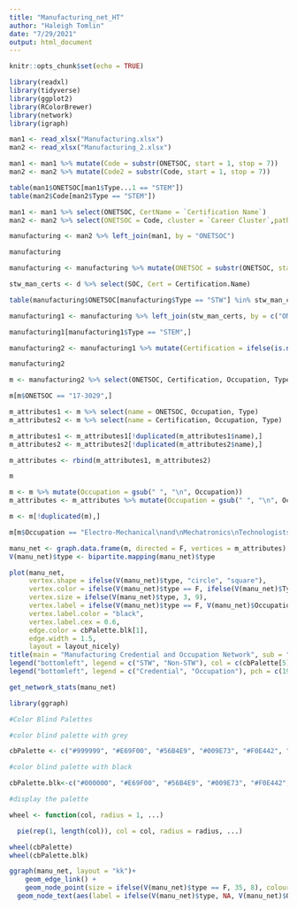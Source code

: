 ```yaml
---
title: "Manufacturing_net_HT"
author: "Haleigh Tomlin"
date: "7/29/2021"
output: html_document
---
```


```r
knitr::opts_chunk$set(echo = TRUE)
```

```r
library(readxl)
library(tidyverse)
library(ggplot2)
library(RColorBrewer)
library(network)
library(igraph)
```


```r
man1 <- read_xlsx("Manufacturing.xlsx")
man2 <- read_xlsx("Manufacturing_2.xlsx")
```


```r
man1 <- man1 %>% mutate(Code = substr(ONETSOC, start = 1, stop = 7))
man2 <- man2 %>% mutate(Code2 = substr(Code, start = 1, stop = 7))
```

```r
table(man1$ONETSOC[man1$Type...1 == "STEM"])
table(man2$Code[man2$Type == "STEM"])
```

```r
man1 <- man1 %>% select(ONETSOC, CertName = `Certification Name`)
man2 <- man2 %>% select(ONETSOC = Code, cluster = `Career Cluster`,pathway = `Career Pathway`, Occupation, Type)
```

```r
manufacturing <- man2 %>% left_join(man1, by = "ONETSOC")
```

```r
manufacturing
```

```r
manufacturing <- manufacturing %>% mutate(ONETSOC = substr(ONETSOC, start = 1, stop = 7))
```


```r
stw_man_certs <- d %>% select(SOC, Cert = Certification.Name)
```

```r
table(manufacturing$ONETSOC[manufacturing$Type == "STW"] %in% stw_man_certs$SOC)
```

```r
manufacturing1 <- manufacturing %>% left_join(stw_man_certs, by = c("ONETSOC" = "SOC"))
```

```r
manufacturing1[manufacturing1$Type == "STEM",]
```

```r
manufacturing2 <- manufacturing1 %>% mutate(Certification = ifelse(is.na(CertName), Cert, CertName))
```

```r
manufacturing2
```

```r
m <- manufacturing2 %>% select(ONETSOC, Certification, Occupation, Type) %>% na.omit(ONETSOC, Certification)
```


```r
m[m$ONETSOC == "17-3029",]
```



```r
m_attributes1 <- m %>% select(name = ONETSOC, Occupation, Type)
m_attributes2 <- m %>% select(name = Certification, Occupation, Type)

m_attributes1 <- m_attributes1[!duplicated(m_attributes1$name),]
m_attributes2 <- m_attributes2[!duplicated(m_attributes2$name),]

m_attributes <- rbind(m_attributes1, m_attributes2)
```

```r
m
```

```r
m <- m %>% mutate(Occupation = gsub(" ", "\n", Occupation))
m_attributes <- m_attributes %>% mutate(Occupation = gsub(" ", "\n", Occupation))
```

```r
m <- m[!duplicated(m),]
```

```r
m[m$Occupation == "Electro-Mechanical\nand\nMechatronics\nTechnologists\nand\nTechnicians",]
```


```r
manu_net <- graph.data.frame(m, directed = F, vertices = m_attributes)
V(manu_net)$type <- bipartite.mapping(manu_net)$type
```


```r
plot(manu_net,
     vertex.shape = ifelse(V(manu_net)$type, "circle", "square"),
     vertex.color = ifelse(V(manu_net)$type == F, ifelse(V(manu_net)$Type == "STW", cbPalette[5], cbPalette[1]), cbPalette[4]),
     vertex.size = ifelse(V(manu_net)$type, 3, 9),
     vertex.label = ifelse(V(manu_net)$type == F, V(manu_net)$Occupation, NA),
     vertex.label.color = "black",
     vertex.label.cex = 0.6,
     edge.color = cbPalette.blk[1],
     edge.width = 1.5,
     layout = layout_nicely)
title(main = "Manufacturing Credential and Occupation Network", sub = "data from O*Net OnLine")
legend("bottomleft", legend = c("STW", "Non-STW"), col = c(cbPalette[5],cbPalette[1]), pch = 19, pt.cex = 1.5, bty = "n", title = "Type of Occupation", xjust = 0)
legend("bottomleft", legend = c("Credential", "Occupation"), pch = c(19, 15), pt.cex = 1.5, bty = "n", title = "Node Type", inset = c(0, .05), xjust = 0)
```

```r
get_network_stats(manu_net)
```


```r
library(ggraph)
```

```r
#Color Blind Palettes

#color blind palette with grey

cbPalette <- c("#999999", "#E69F00", "#56B4E9", "#009E73", "#F0E442", "#0072B2", "#D55E00", "#CC79A7")

#color blind palette with black

cbPalette.blk<-c("#000000", "#E69F00", "#56B4E9", "#009E73", "#F0E442", "#0072B2", "#D55E00", "#CC79A7")

#display the palette

wheel <- function(col, radius = 1, ...)

  pie(rep(1, length(col)), col = col, radius = radius, ...)

wheel(cbPalette)
wheel(cbPalette.blk)
```



```r
ggraph(manu_net, layout = "kk")+ 
    geom_edge_link() + 
    geom_node_point(size = ifelse(V(manu_net)$type == F, 35, 8), colour = ifelse(V(manu_net)$type == F, ifelse(V(manu_net)$Type == "STW", cbPalette[2], cbPalette[4]), cbPalette[6])) +
  geom_node_text(aes(label = ifelse(V(manu_net)$type, NA, V(manu_net)$Occupation), repel = T, parse = T), show.legend = T) + theme_minimal() 
```

